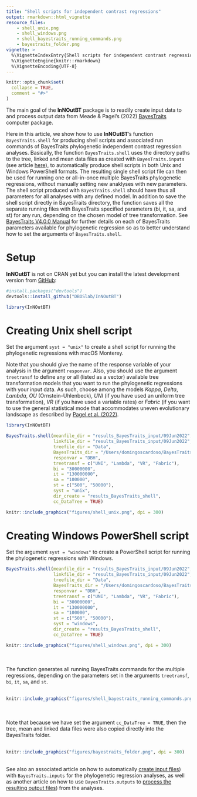 ```yaml
---
title: "Shell scripts for independent contrast regressions"
output: rmarkdown::html_vignette
resource_files:
    - shell_unix.png
    - shell_windows.png
    - shell_bayestraits_running_commands.png
    - bayestraits_folder.png
vignette: >
  %\VignetteIndexEntry{Shell scripts for independent contrast regressions}
  %\VignetteEngine{knitr::rmarkdown}
  %\VignetteEncoding{UTF-8}
---
```


```r
knitr::opts_chunk$set(
  collapse = TRUE,
  comment = "#>"
)
```

The main goal of the __InNOutBT__ package is to readily create input data to and
process output data from Meade & Pagel's (2022) [BayesTraits](http://www.evolution.reading.ac.uk/BayesTraitsV4.0.0/BayesTraitsV4.0.0.html) 
computer package.\

Here in this article, we show how to use __InNOutBT__'s function `BayesTraits.shell`
for producing shell scripts and associated run commands of BayesTraits phylogenetic 
independent contrast regression analyses. Basically, the function `BayesTraits.shell`
uses the directory paths to the tree, linked and mean data files as created 
with `BayesTraits.inputs` (see article [here](https://dboslab.github.io/InNOutBT/articles/independent_contrast_regression_inputs.html)),
to automatically produce shell scripts in both Unix and Windows
PowerShell formats. The resulting single shell script file can then be used for 
running one or all-in-once multiple BayesTraits phylogenetic regressions, without manually setting
new anaklyses with new parameters. The shell script produced with `BayesTraits.shell`
should have thus all parameters for all analyses with any defined model.
In addition to save the shell script directly in BayesTraits directory, the 
function saves all the separate running files with BayesTraits specified parameters 
(bi, it, sa, and st) for any run, depending on the chosen model of tree transformation. 
See [BayesTraits V4.0.0 Manual](http://www.evolution.reading.ac.uk/BayesTraitsV4.0.0/Files/BayesTraitsV4.0.0-Manual.pdf) for further details on each of BayesTraits parameters available for phylogenetic regression so as to better understand how to set the arguments of `BayesTraits.shell`.\


# Setup

__InNOutBT__ is not on CRAN yet but you can install the latest development version 
from [GitHub](https://github.com/):

``` r
#install.packages("devtools")
devtools::install_github("DBOSlab/InNOutBT")
```
```r
library(InNOutBT)
```


# Creating Unix shell script

Set the argument `syst = "unix"` to create a shell script for running the phylogenetic
regressions with macOS Monterey.\

Note that you should give the name of the response variable of your analysis in
the argument `responvar`. Also, you should use the argument `treetransf` to define
any or all (listed as a vector) available tree transformation models that you want
to run the phylogenetic regressions with your input data. As such, choose among 
the models *Kappa*, *Delta*, *Lambda*, *OU* (Ornstein–Uhlenbeck), *UNI* (if you 
have used an uniform tree transformation), *VR* (if you have used a variable rates)
or *Fabric* (if you want to use the general statistical mode that accommodates 
uneven evolutionary landscape as described by [Pagel et al. (2022)](https://doi.org/10.1038/s41467-022-28595-z).\

```r
library(InNOutBT)

BayesTraits.shell(meanfile_dir = "results_BayesTraits_input/09Jun2022",
                  linkfile_dir = "results_BayesTraits_input/09Jun2022",
                  treefile_dir = "Data",
                  BayesTraits_dir = "/Users/domingoscardoso/BayesTraitsV4",
                  responvar = "DBH",
                  treetransf = c("UNI", "Lambda", "VR", "Fabric"),
                  bi = "30000000",
                  it = "130000000",
                  sa = "100000",
                  st = c("500", "50000"),
                  syst = "unix",
                  dir_create = "results_BayesTraits_shell",
                  cc_DataTree = TRUE)
```

```r
knitr::include_graphics("figures/shell_unix.png", dpi = 300)
```


# Creating Windows PowerShell script 

Set the argument `syst = "windows"` to create a PowerShell script for running the 
phylogenetic regressions with Windows. 

```r
BayesTraits.shell(meanfile_dir = "results_BayesTraits_input/09Jun2022",
                  linkfile_dir = "results_BayesTraits_input/09Jun2022",
                  treefile_dir = "Data",
                  BayesTraits_dir = "/Users/domingoscardoso/BayesTraitsV4",
                  responvar = "DBH",
                  treetransf = c("UNI", "Lambda", "VR", "Fabric"),
                  bi = "30000000",
                  it = "130000000",
                  sa = "100000",
                  st = c("500", "50000"),
                  syst = "windows",
                  dir_create = "results_BayesTraits_shell",
                  cc_DataTree = TRUE)
```

```r
knitr::include_graphics("figures/shell_windows.png", dpi = 300)
```
\
\
The function generates all running BayesTraits commands for the multiple regressions,
depending on the parameters set in the arguments `treetransf`, `bi`, `it`, `sa`, 
and `st`.\
\
```r
knitr::include_graphics("figures/shell_bayestraits_running_commands.png", dpi = 300)
```
\
\
Note that because we have set the argument `cc_DataTree = TRUE`, then the tree, 
mean and linked data files were also copied directly into the BayesTraits folder.\
\
```r
knitr::include_graphics("figures/bayestraits_folder.png", dpi = 300)
```

\
See also an associated article on how to automatically [create input files ](https://dboslab.github.io/InNOutBT/articles/independent_contrast_regression_inputs.html)) with `BayesTraits.inputs` for the phylogenetic regression analyses, as well as another 
article on how to use `BayesTraits.outputs` to [process the resulting output files](https://dboslab.github.io/InNOutBT/articles/independent_contrast_regression_outputs.html)) from the analyses.
